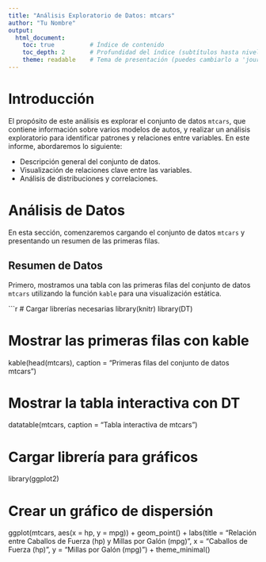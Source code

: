 ```yaml
---
title: "Análisis Exploratorio de Datos: mtcars"
author: "Tu Nombre"
output: 
  html_document:
    toc: true          # Índice de contenido
    toc_depth: 2       # Profundidad del índice (subtítulos hasta nivel 2)
    theme: readable    # Tema de presentación (puedes cambiarlo a 'journal', 'cosmo', 'united', etc.)
---
```


# Introducción

El propósito de este análisis es explorar el conjunto de datos `mtcars`, que contiene información sobre varios modelos de autos, y realizar un análisis exploratorio para identificar patrones y relaciones entre variables. En este informe, abordaremos lo siguiente:

- Descripción general del conjunto de datos.
- Visualización de relaciones clave entre las variables.
- Análisis de distribuciones y correlaciones.

# Análisis de Datos

En esta sección, comenzaremos cargando el conjunto de datos `mtcars` y presentando un resumen de las primeras filas.

## Resumen de Datos

Primero, mostramos una tabla con las primeras filas del conjunto de datos `mtcars` utilizando la función `kable` para una visualización estática.

```r
# Cargar librerías necesarias
library(knitr)
library(DT)

# Mostrar las primeras filas con kable
kable(head(mtcars), caption = "Primeras filas del conjunto de datos mtcars")

# Mostrar la tabla interactiva con DT
datatable(mtcars, caption = "Tabla interactiva de mtcars")

# Cargar librería para gráficos
library(ggplot2)

# Crear un gráfico de dispersión
ggplot(mtcars, aes(x = hp, y = mpg)) +
  geom_point() +
  labs(title = "Relación entre Caballos de Fuerza (hp) y Millas por Galón (mpg)",
       x = "Caballos de Fuerza (hp)", y = "Millas por Galón (mpg)") +
  theme_minimal()

